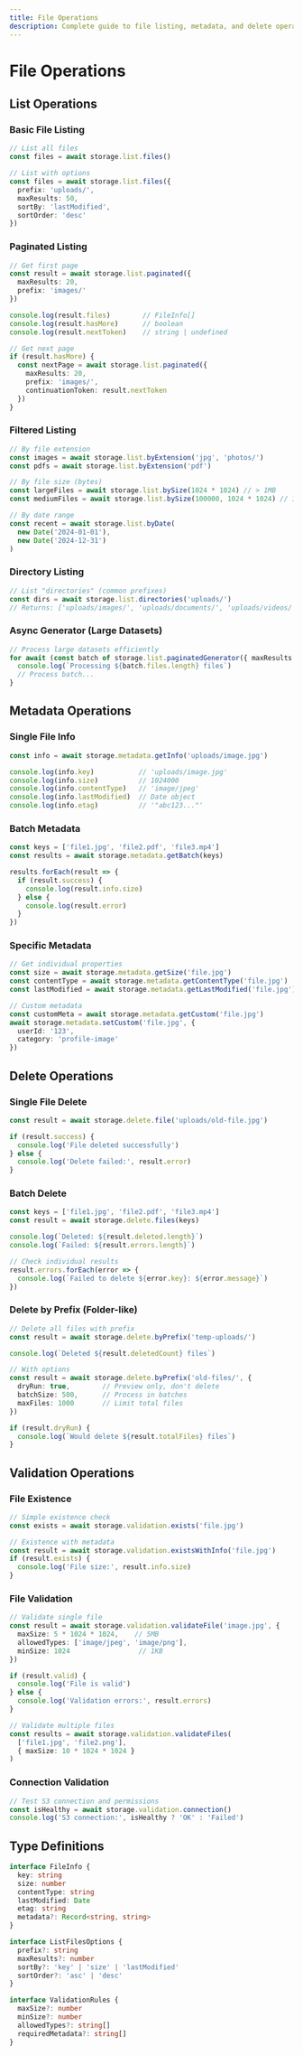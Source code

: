 ```yaml
---
title: File Operations
description: Complete guide to file listing, metadata, and delete operations
---
```


# File Operations

## List Operations

### Basic File Listing

```typescript
// List all files
const files = await storage.list.files()

// List with options
const files = await storage.list.files({
  prefix: 'uploads/',
  maxResults: 50,
  sortBy: 'lastModified',
  sortOrder: 'desc'
})
```

### Paginated Listing

```typescript
// Get first page
const result = await storage.list.paginated({
  maxResults: 20,
  prefix: 'images/'
})

console.log(result.files)        // FileInfo[]
console.log(result.hasMore)      // boolean
console.log(result.nextToken)    // string | undefined

// Get next page
if (result.hasMore) {
  const nextPage = await storage.list.paginated({
    maxResults: 20,
    prefix: 'images/',
    continuationToken: result.nextToken
  })
}
```

### Filtered Listing

```typescript
// By file extension
const images = await storage.list.byExtension('jpg', 'photos/')
const pdfs = await storage.list.byExtension('pdf')

// By file size (bytes)
const largeFiles = await storage.list.bySize(1024 * 1024) // > 1MB
const mediumFiles = await storage.list.bySize(100000, 1024 * 1024) // 100KB - 1MB

// By date range
const recent = await storage.list.byDate(
  new Date('2024-01-01'),
  new Date('2024-12-31')
)
```

### Directory Listing

```typescript
// List "directories" (common prefixes)
const dirs = await storage.list.directories('uploads/')
// Returns: ['uploads/images/', 'uploads/documents/', 'uploads/videos/']
```

### Async Generator (Large Datasets)

```typescript
// Process large datasets efficiently
for await (const batch of storage.list.paginatedGenerator({ maxResults: 100 })) {
  console.log(`Processing ${batch.files.length} files`)
  // Process batch...
}
```

## Metadata Operations

### Single File Info

```typescript
const info = await storage.metadata.getInfo('uploads/image.jpg')

console.log(info.key)           // 'uploads/image.jpg'
console.log(info.size)          // 1024000
console.log(info.contentType)   // 'image/jpeg'
console.log(info.lastModified)  // Date object
console.log(info.etag)          // '"abc123..."'
```

### Batch Metadata

```typescript
const keys = ['file1.jpg', 'file2.pdf', 'file3.mp4']
const results = await storage.metadata.getBatch(keys)

results.forEach(result => {
  if (result.success) {
    console.log(result.info.size)
  } else {
    console.log(result.error)
  }
})
```

### Specific Metadata

```typescript
// Get individual properties
const size = await storage.metadata.getSize('file.jpg')
const contentType = await storage.metadata.getContentType('file.jpg')
const lastModified = await storage.metadata.getLastModified('file.jpg')

// Custom metadata
const customMeta = await storage.metadata.getCustom('file.jpg')
await storage.metadata.setCustom('file.jpg', {
  userId: '123',
  category: 'profile-image'
})
```

## Delete Operations

### Single File Delete

```typescript
const result = await storage.delete.file('uploads/old-file.jpg')

if (result.success) {
  console.log('File deleted successfully')
} else {
  console.log('Delete failed:', result.error)
}
```

### Batch Delete

```typescript
const keys = ['file1.jpg', 'file2.pdf', 'file3.mp4']
const result = await storage.delete.files(keys)

console.log(`Deleted: ${result.deleted.length}`)
console.log(`Failed: ${result.errors.length}`)

// Check individual results
result.errors.forEach(error => {
  console.log(`Failed to delete ${error.key}: ${error.message}`)
})
```

### Delete by Prefix (Folder-like)

```typescript
// Delete all files with prefix
const result = await storage.delete.byPrefix('temp-uploads/')

console.log(`Deleted ${result.deletedCount} files`)

// With options
const result = await storage.delete.byPrefix('old-files/', {
  dryRun: true,        // Preview only, don't delete
  batchSize: 500,      // Process in batches
  maxFiles: 1000       // Limit total files
})

if (result.dryRun) {
  console.log(`Would delete ${result.totalFiles} files`)
}
```

## Validation Operations

### File Existence

```typescript
// Simple existence check
const exists = await storage.validation.exists('file.jpg')

// Existence with metadata
const result = await storage.validation.existsWithInfo('file.jpg')
if (result.exists) {
  console.log('File size:', result.info.size)
}
```

### File Validation

```typescript
// Validate single file
const result = await storage.validation.validateFile('image.jpg', {
  maxSize: 5 * 1024 * 1024,    // 5MB
  allowedTypes: ['image/jpeg', 'image/png'],
  minSize: 1024                 // 1KB
})

if (result.valid) {
  console.log('File is valid')
} else {
  console.log('Validation errors:', result.errors)
}

// Validate multiple files
const results = await storage.validation.validateFiles(
  ['file1.jpg', 'file2.png'],
  { maxSize: 10 * 1024 * 1024 }
)
```

### Connection Validation

```typescript
// Test S3 connection and permissions
const isHealthy = await storage.validation.connection()
console.log('S3 connection:', isHealthy ? 'OK' : 'Failed')
```

## Type Definitions

```typescript
interface FileInfo {
  key: string
  size: number
  contentType: string
  lastModified: Date
  etag: string
  metadata?: Record<string, string>
}

interface ListFilesOptions {
  prefix?: string
  maxResults?: number
  sortBy?: 'key' | 'size' | 'lastModified'
  sortOrder?: 'asc' | 'desc'
}

interface ValidationRules {
  maxSize?: number
  minSize?: number
  allowedTypes?: string[]
  requiredMetadata?: string[]
}
``` 